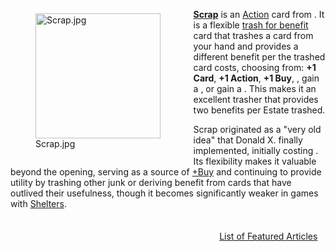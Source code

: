 <div style="float: left; margin: 0.5em 0.9em 0.4em 0;">[[File:Scrap.jpg|200px]]</div>

'''[[Scrap]]''' is an [[Action]] card from {{Set|Menagerie}}. It is a flexible [[trash for benefit]] card that trashes a card from your hand and provides a different benefit per {{Cost|1}} the trashed card costs, choosing from: '''+1 Card''', '''+1 Action''', '''+1 Buy''', {{Costplus|1}}, gain a {{Card|Silver}}, or gain a {{Card|Horse}}. This makes it an excellent {{Card|Estate}} trasher that provides two benefits per Estate trashed.

Scrap originated as a "very old idea" that Donald X. finally implemented, initially costing {{Cost|2}}. Its flexibility makes it valuable beyond the opening, serving as a source of [[+Buy]] and continuing to provide utility by trashing other junk or deriving benefit from cards that have outlived their usefulness, though it becomes significantly weaker in games with [[Shelter]]s.

<div style="float: right; margin: 0.5em 0.9em 0.4em 0;">[[List of Featured Articles]]</div>